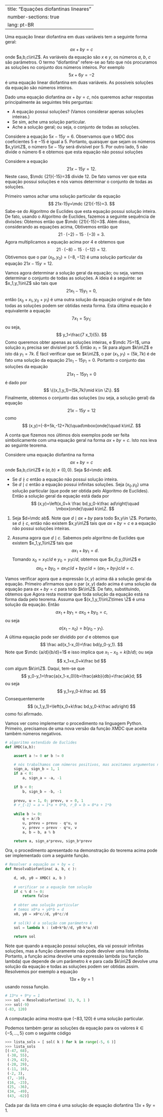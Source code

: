 
---
title: "Equações diofantinas lineares"
number-sections: true
lang: pt-BR
---

Uma equação linear diofantina em duas variáveis tem a seguinte forma geral:
$$
ax+by=c
$$
onde $a,b,c\in\Z$. As variáveis da equação são $x$ e $y$, os números $a$, $b$, $c$ são parâmetros.  O termo "diofantina" refere-se ao fato que nós procuramos as soluções no conjunto dos números inteiros. Por exemplo
$$
5x+6y=-2
$$
é uma equação linear diofantina em duas variáveis. As possíveis soluções da equação  são números inteiros.

Dado uma equação diofantina $ax+by=c$, nós queremos achar respostas principalmente às seguintes três perguntas:


-  A equação possui soluções? (Vamos considerar apenas soluções inteiras.)
-  Se sim, ache uma solução particular.
-  Ache a solução geral; ou seja, o conjunto de todas as soluções.


:::{#exm-}
Considere a equação $5x-15y=6$. Observamos que o MDC dos coeficientes $5$ e $-15$ é igual a $5$. Portanto, quaisquer que sejam os números $x,y\in\Z$, o número  $5x-15y$ será divisível por $5$. Por outro lado, $5$ não divide o número $6$ e obtemos que esta equação não possui soluções
:::


:::{#exm-}
Considere a equação
$$
21x-15y=12.
$$
Neste caso, $\mdc {21}{-15}=3$ divide 12. De fato vamos ver que esta equação possui soluções e nós vamos determinar o conjunto de todas as soluções.

Primeiro vamos achar uma solução particular da equação
$$
21x-15y=\mdc {21}{-15}=3.
$$
Sabe-se do Algoritmo de Euclides que esta equação possui solução inteira. De fato, usando o Algoritmo de Euclides, fazemos a seguinte sequência de divisões:
\begin{eqnarray*}
21&=&1\cdot 15+6;\\
15&=&2\cdot 6+3;\\
6&=&2\cdot 3+0.
\end{eqnarray*}
Obtemos então que $\mdc {21}{-15}=3$. Além disso, considerando as equações acima,
\begin{eqnarray*}
6&=&21-15;\\
3&=&15-2\cdot 6=15-2\cdot(21-15)=-2\cdot 21+3\cdot 15.
\end{eqnarray*}
Obtivemos então que
$$
21\cdot(-2)-15\cdot(-3)=3.
$$
Agora multiplicamos a equação acima por $4$ e obtemos que
$$
21\cdot(-8)-15\cdot(-12)=12.
$$
Obtivemos que o par $(x_0,y_0)=(-8,-12)$ é uma solução particular da equação $21x-15y=12$.

Vamos agora determinar a solução geral da equação; ou seja, vamos determinar o conjunto de todas as soluções. A ideia é a seguinte: se $x_1,y_1\in\Z$ são tais que
$$
21x_1-15y_1=0,
$$
então $(x_0+x_1,y_0+y_1)$ é uma outra solução da equação original e de fato todas as soluções podem ser obtidas nesta forma.  Esta última equação é  equivalente a equação
$$
7x_1=5y_1;
$$
ou seja,
$$
y_1=\frac{7 x_1}{5}.
$$
Como queremos obter apenas as soluções inteiras, e $\mdc 75=1$, uma solução $x_1$ precisa ser divisível por $5$. Então $x_1=5k$ para algum $k\in\Z$ e isto dá $y_1=7k$. É fácil verificar que se $k\in\Z$, o par $(x_1,y_1)=(5k,7k)$ é de fato uma solução da equação $21x_1-15y_1=0$. Portanto o conjunto das soluções da equação
$$
21x_1-15y_1=0
$$
é dado por
$$
\{(x_1,y_1)=(5k,7k)\mid k\in \Z\}.
$$
Finalmente, obtemos o conjunto das soluções (ou seja, a solução geral) da equação
$$
21x-15y=12
$$
como
$$
(x,y)=(-8+5k,-12+7k)\quad\mbox{onde}\quad k\in\Z.
$$

:::

A conta que fizemos nos últimos dois exemplos pode ser feita simbolicamente com uma equação geral na forma $ax+by=c$. Isto nos leva ao seguinte teorema.

:::{#thm-}
Considere uma equação diofantina na forma
$$
ax+by=c
$$
onde $a,b,c\in\Z$ e $(a,b)\neq (0,0)$. Seja $d=\mdc ab$.


-  Se $d\nmid c$ então a equação não possui solução inteira.
-  Se $d\mid c$ então a equação possui infinitas soluções. Seja $(x_0.y_0)$ uma solução particular (que pode ser obtida pelo Algoritmo de Euclides). Então a solução geral da equação está dada por
$$
(x,y)=\left(x_0+k \frac bd,y_0-k\frac ad\right)\quad \mbox{onde}\quad k\in\Z.
$$

:::


:::{.proof}
(1) Seja $d=\mdc ab$. Note que $d\mid ax+by$ para todo $x,y\in \Z$. Portanto, se $d\nmid c$, então  não existem $x,y\in\Z$ tais que $ax+by=c$ e a equação não possui soluções inteiras.

(2) Assuma agora que $d\mid c$. Sabemos pelo algoritmo de Euclides que existem $x_1,y_1\in\Z$ tais que
$$
ax_1+by_1=d.
$$
Tomando $x_0=x_1c/d$ e $y_0=y_1c/d$, obtemos que $x_0,y_0\in\Z$ e
$$
ax_0+by_0=ax_1c/d+by_1c/d=(ax_1+by_1)c/d=c.
$$

Vamos verificar agora que a expressão $(x,y)$ acima dá a solução geral da equação. Primeiro afirmamos que o par $(x,y)$ dado acima é uma solução da equação para $ax+by=c$ para todo $k\in\Z$. De fato, substituindo, obtemos que
\begin{align*}
ax+by&=a(x_0+kb/d)+b(y_0-ka/d)\\&=ax_0+by_0+akb/d-bka/d=c.
\end{align*}
Agora resta mostrar que toda solução da equação está na forma dada pelo teorema. Assuma que $(x_1,y_1)\in\Z\times \Z$ é uma solução da equação. Então
$$
ax_1+by_1=ax_0+by_0=c,
$$
ou seja
$$
a(x_1-x_0)=b(y_0-y_1).
$$
A última equação pode ser dividido por $d$ e obtemos que
$$
\frac ad(x_1-x_0)=\frac bd(y_0-y_1).
$$
Note que $\mdc {a/d}{b/d}=1$ e isso implica que $x_1-x_0=k(b/d)$; ou seja
$$
x_1=x_0+k\frac bd
$$
com algum $k\in\Z$. Daqui, tem-se que
$$
y_0-y_1=\frac{a(x_1-x_0)}b=\frac{akb}{db}=\frac{ak}d;
$$
ou seja
$$
y_1=y_0-k\frac ad.
$$
Consequentemente
$$
(x_1,y_1)=\left(x_0+k\frac bd,y_0-k\frac ad\right)
$$
como foi afirmado.

:::

Vamos ver como implementar o procedimento na linguagem Python. Primeiro, precisamos de uma nova versão da função XMDC que aceita também números negativos.
```python
# algoritmo extendido de Euclides
def XMDC(a,b):

    assert a != 0 or b != 0 

    # nós trabalhamos com números positivos, mas aceitamos argumentos negativos
    sign_a, sign_b = 1, 1
    if a < 0: 
        a, sign_a = -a, -1
    
    if b < 0: 
        b, sign_b = -b, -1
        
    prevu, u = 1, 0; prevv, v = 0, 1 
    # r_{-1} = a = 1*a + 0*b, r_0 = b = 0*a + 1*b
    
    while b != 0:
        q = a//b
        u, prevu = prevu - q*u, u
        v, prevv = prevv - q*v, v
        a, b = b, a % b
   
    return a, sign_a*prevu, sign_b*prevv
```

Ora, o procedimento apresentado na demonstração do teorema acima pode ser implementado com a seguinte função.
```python
# Resolver a equação ax + by = c
def ResolvaDiofantina( a, b, c ):
    
    d, x0, y0 = XMDC( a, b )
    
    # verificar se a equação tem solução
    if c % d != 0:
        return false
    
    # obter uma solução particular
    # temos x0*a + y0*b = d
    x0, y0 = x0*c//d, y0*c//d
    
    # sol(k) é a solução com parámetro k
    sol = lambda k : (x0+k*b//d, y0-k*a//d)
    
    return sol
```

Note que quando a equação possui soluções, ela vai possuir infinitas soluções, mas a função claramente não pode devolver uma lista infinita. Portanto, a função acima devolve uma expressão lambda (ou função lambda) que depende de um parâmetro $k$ e para cada $k\in\Z$ devolve uma solução da equação e todas as soluções podem ser obtidas assim. Resolvemos por exemplo a equação
$$
13x + 9y = 1
$$
usando nossa função.
```python
# 13*x + 9*y = 1
>>> sol = ResolvaDiofantina( 13, 9, 1 )
>>> sol(-9)
(-83, 120)
```

A computação acima mostra que $(-83,120)$ é uma solução particular.

Podemos também gerar as soluções da equação para os valores $k\in\{-5,\ldots,5\}$ com o seguinte código
```python
>>> lista_sols = [ sol( k ) for k in range(-5, 6 )]
>>> lista_sols
[(-47, 68),
 (-38, 55),
 (-29, 42),
 (-20, 29),
 (-11, 16),
 (-2, 3),
 (7, -10),
 (16, -23),
 (25, -36),
 (34, -49),
 (43, -62)]
```

Cada par da lista em cima é uma solução de equação diofantina $13x + 9y = 1$.
